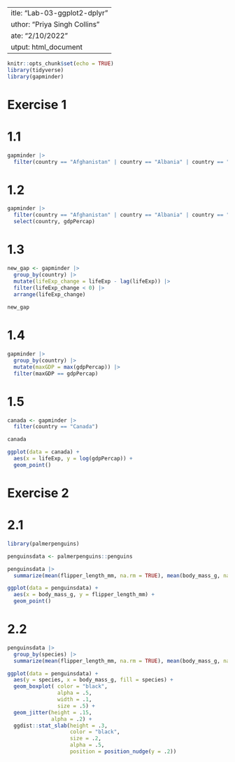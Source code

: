  ---
title: "Lab-03-ggplot2-dplyr"
author: "Priya Singh Collins"
date: "2/10/2022"
output: html_document
---

```r
knitr::opts_chunk$set(echo = TRUE)
library(tidyverse)
library(gapminder)
```

# Exercise 1

# 1.1
```r
gapminder |>
  filter(country == "Afghanistan" | country == "Albania" | country == "Algeria")
```

# 1.2
```r
gapminder |>
  filter(country == "Afghanistan" | country == "Albania" | country == "Algeria") |>
  select(country, gdpPercap)
```

# 1.3
```r
new_gap <- gapminder |>
  group_by(country) |>
  mutate(lifeExp_change = lifeExp - lag(lifeExp)) |>
  filter(lifeExp_change < 0) |>
  arrange(lifeExp_change)
  
new_gap
```

# 1.4
```r
gapminder |>
  group_by(country) |>
  mutate(maxGDP = max(gdpPercap)) |>
  filter(maxGDP == gdpPercap)
```

# 1.5
```r
canada <- gapminder |>
  filter(country == "Canada")

canada

ggplot(data = canada) +
  aes(x = lifeExp, y = log(gdpPercap)) +
  geom_point()
```

# Exercise 2

# 2.1
```r
library(palmerpenguins)

penguinsdata <- palmerpenguins::penguins

penguinsdata |>
  summarize(mean(flipper_length_mm, na.rm = TRUE), mean(body_mass_g, na.rm = TRUE), range(flipper_length_mm, na.rm = TRUE), range(body_mass_g, na.rm = TRUE))

ggplot(data = penguinsdata) +
  aes(x = body_mass_g, y = flipper_length_mm) +
  geom_point()

```

# 2.2
```r
penguinsdata |>
  group_by(species) |>
  summarize(mean(flipper_length_mm, na.rm = TRUE), mean(body_mass_g, na.rm = TRUE))

ggplot(data = penguinsdata) +
  aes(y = species, x = body_mass_g, fill = species) +
  geom_boxplot( color = "black",
                alpha = .5,
                width = .1,
                size = .5) +
  geom_jitter(height = .15,
              alpha = .2) +
  ggdist::stat_slab(height = .3,
                    color = "black",
                    size = .2, 
                    alpha = .5,
                    position = position_nudge(y = .2))
```
